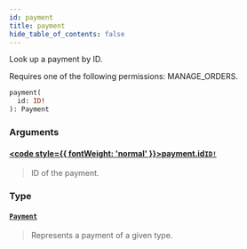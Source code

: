 ```yaml
---
id: payment
title: payment
hide_table_of_contents: false
---
```








Look up a payment by ID.

Requires one of the following permissions: MANAGE_ORDERS.

```graphql
payment(
  id: ID!
): Payment
```


### Arguments

#### [<code style={{ fontWeight: 'normal' }}>payment.<b>id</b></code>](#)<Bullet />[`ID!`](../../../developer/api-reference/scalars/id) <Badge class="secondary" text="non-null"/> <Badge class="secondary" text="scalar"/>
> ID of the payment.
> 

### Type

#### [`Payment`](../../../developer/api-reference/objects/payment) <Badge class="secondary" text="object"/>
> Represents a payment of a given type.
> 





